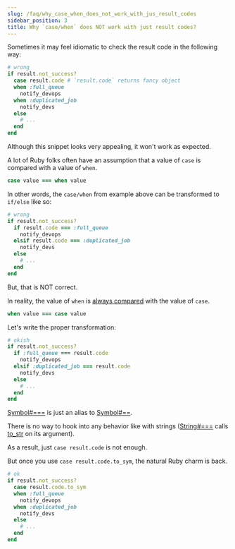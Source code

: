 ```yaml
---
slug: /faq/why_case_when_does_not_work_with_jus_result_codes
sidebar_position: 3
title: Why `case/when` does NOT work with just result codes?
---
```


Sometimes it may feel idiomatic to check the result code in the following way:

```ruby
# wrong
if result.not_success?
  case result.code # `result.code` returns fancy object
  when :full_queue
    notify_devops
  when :duplicated_job
    notify_devs
  else
    # ...
  end
end
```

Although this snippet looks very appealing, it won't work as expected.

A lot of Ruby folks often have an assumption that a value of `case` is compared with a value of `when`.

```ruby
case value === when value
```

In other words, the `case/when` from example above can be transformed to `if/else` like so:

```ruby
# wrong
if result.not_success?
  if result.code === :full_queue
    notify_devops
  elsif result.code === :duplicated_job
    notify_devs
  else
    # ...
  end
end
```

But, that is NOT correct.

In reality, the value of `when` is [always compared](https://stackoverflow.com/a/4467823/12201472) with the value of `case`.

```ruby
when value === case value
```

Let's write the proper transformation:

```ruby
# okish
if result.not_success?
  if :full_queue === result.code
    notify_devops
  elsif :duplicated_job === result.code
    notify_devs
  else
    # ...
  end
end
```

[Symbol#===](https://ruby-doc.org/core-2.7.1/Symbol.html#method-i-3D-3D-3D) is just an alias to [Symbol#==](https://ruby-doc.org/core-2.7.1/Symbol.html#method-i-3D-3D).

There is no way to hook into any behavior like with strings ([String#===](https://ruby-doc.org/core-2.7.1/String.html#method-i-3D-3D-3D) calls [to_str](https://ruby-doc.org/core-2.7.1/String.html#method-i-to_str) on its argument).

As a result, just `case result.code` is not enough.

But once you use `case result.code.to_sym`, the natural Ruby charm is back.

```ruby
# ok
if result.not_success?
  case result.code.to_sym
  when :full_queue
    notify_devops
  when :duplicated_job
    notify_devs
  else
    # ...
  end
end
```
